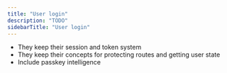```yaml
---
title: "User login"
description: "TODO"
sidebarTitle: "User login"
---
```


- They keep their session and token system
- They keep their concepts for protecting routes and getting user state
- Include passkey intelligence